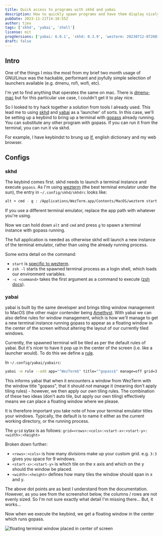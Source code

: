 ```yaml
---
title: Quick access to programs with skhd and yabai
description: How to quickly spawn programs and have them display nicely.
pubDate: 2023-11-21T14:18:55Z
author: tjex
tags: ['skhd', 'yabai', 'shell']
license: mit
progVersions: ['yabai: 6.0.1', 'skhd: 0.3.9', 'wezterm: 20230712-072601-f4abf8fd']
draft: false
---
```



## Intro

One of the things I miss the most from my brief two month usage of GNU/Linux
was the hackable, performant and joyfully simple selection of launchers
available (e.g. dmenu, rofi, wofi, etc).

I'm yet to find anything that operates the same on mac. There is
[dmenu-mac](https://github.com/oNaiPs/dmenu-mac) but for this particular use
case, I couldn't get it to play nice. 

So I looked to try hack together a solution from tools I already used. This
lead me to using [skhd](https://github.com/koekeishiya/skhd) and
[yabai](https://github.com/koekeishiya/yabai) as a 'launcher' of sorts. In this
case, we'll be setting up a keybind to bring up a terminal with
[gopass](https://github.com/gopasspw/gopass) already running. You can
substitute any other program with gopass. If you can run it from the
terminal, you can run it via skhd.

For example, I have keybindst to brung up [lf](https://github.com/gokcehan/lf),
english dictionary and my web browser.

## Configs

### skhd

The keybind comes first. skhd needs to launch a terminal instance and execute `gopass`.
As I'm using [wezterm](https://wezfurlong.org/wezterm/) (the best terminal emulator under the sun),
the entry in `~/.config/skhd/skhdrc` looks like:

```bash
alt + cmd - g : /Applications/WezTerm.app/Contents/MacOS/wezterm start zsh -l -c gopass
```
<Callout type="note">
If you use a different terminal emulator, replace the app path with whatever you're using.
</Callout>

Now we can hold down `alt` and `cmd` and press `g` to spawn a terminal instance with gopass running.

The full application is needed as otherwise skhd will launch a new instance of
the terminal emulator, rather than using the already running process.

Some extra detail on the command:

- `start` is [specific to wezterm](https://wezfurlong.org/wezterm/cli/start.html).
- `zsh -l` starts the spawned terminal process as a login shell, which loads our environment variables.
- `-c <command>` takes the first argument as a command to execute ([zsh docs](https://zsh.sourceforge.io/Doc/Release/Invocation.html#Invocation)).

### yabai

yabai is built by the same developer and brings tiling window management to MacOS
(the other major contender being [Amethyst](https://github.com/ianyh/Amethyst). With
yabai we can also define rules for window management, which is how we'll manage to
get a new terminal instance running gopass to appear as a floating window in the center
of the screen without altering the layout of our currently tiled windows.


Currently, the spawned terminal will be tiled as per the default rules of yabai. But it's nicer to have it pop
up in the center of the screen (i.e. like a launcher would). To do this we define a [rule](https://github.com/koekeishiya/yabai/blob/master/doc/yabai.asciidoc#rule).

In `~/.config/yabai/yabairc`:

```bash
yabai -m rule --add app="^WezTerm$" title="^gopass$" manage=off grid=3:3:1:1:1:1

```
This informs yabai that when it encounters a window from WezTerm with the window title "gopass", that it should
_not_ manage it (meaning don't apply tiling rules) - however, we then apply our _own_ tiling rules. The combination
of these two ideas (don't auto tile, but apply our own tiling) effectively means we can place a floating window
where we please.

It is therefore important you take note of how your terminal emulator titles your windows. Typically, the default
is to name it either as the current working directory, or the running process.

The `grid` sytax is as follows: `grid=<rows>:<cols>:<start-x>:<start-y>:<width>:<height>`

Broken down further:

- `<rows>:<cols>` is how many divisions make up your custom grid. e.g. `3:3` gives you space for 9 windows.
- `<start-x>:<start-y>` is which tile on the x axis and which on the y should the window be placed.
- `<width>:<height>` defines how many tiles the window should span in x and y.

<Callout type="note">
The above dot points are as best I understand from the documentation. However, as you see from the screenshot below, 
the columns / rows are not evenly sized. So I'm not sure exactly what detail I'm missing there... But, it works...
</Callout>

Now when we execute the keybind, we get a floating window in the center which runs gopass.

<p>
<Image src={center_float} alt="floating terminal window placed in center of screen" />
</p>


